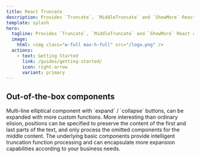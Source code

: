 ```yaml
---
title: React Truncate
description: Provides `Truncate`, `MiddleTruncate` and `ShowMore` React components for truncating multi-line spans and adding an ellipsis.
template: splash
hero:
  tagline: Provides `Truncate`, `MiddleTruncate` and `ShowMore` React components for truncating multi-line spans and adding an ellipsis.
  image:
    html: <img class="w-full max-h-full" src="/logo.png" />
  actions:
    - text: Getting Started
      link: /guides/getting-started/
      icon: right-arrow
      variant: primary
---
```



## Out-of-the-box components

<CardGrid stagger>
  <Card title="ShowMore" icon="bars">
    Multi-line elliptical component with `expand` / `collapse` buttons, can be
    expanded with more custom functions.
  </Card>
  <Card title="MiddleTruncate" icon="add-document">
    More interesting than ordinary elision, positions can be specified to
    preserve the content of the first and last parts of the text, and only
    process the omitted components for the middle content.
  </Card>
  <Card title="Truncate" icon="pencil">
    The underlying basic components provide intelligent truncation function
    processing and can encapsulate more expansion capabilities according to your
    business needs.
  </Card>
</CardGrid>
